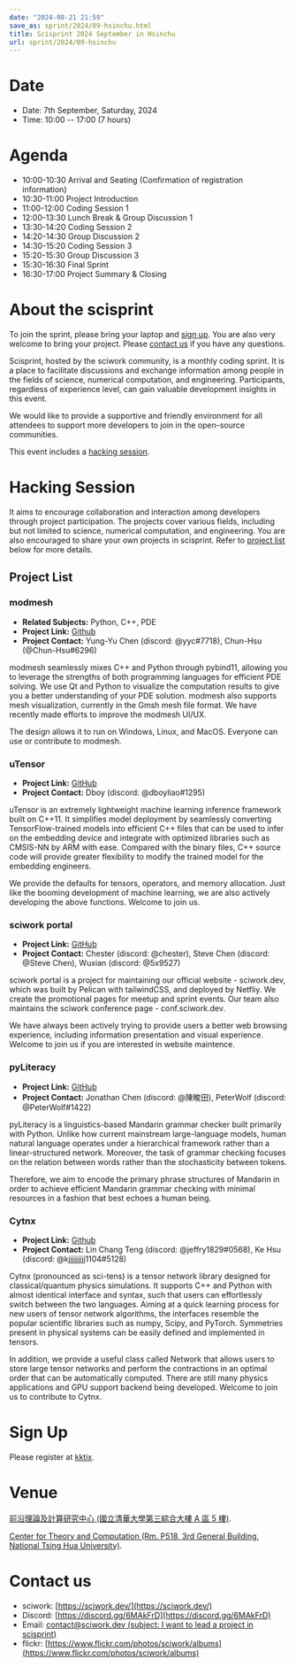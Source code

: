 ```yaml
---
date: "2024-08-21 21:59"
save_as: sprint/2024/09-hsinchu.html
title: Scisprint 2024 September in Hsinchu
url: sprint/2024/09-hsinchu
---
```


# Date

- Date: 7th September, Saturday, 2024
- Time: 10:00 \-- 17:00 (7 hours)

# Agenda

- 10:00-10:30 Arrival and Seating (Confirmation of registration
  information)
- 10:30-11:00 Project Introduction
- 11:00-12:00 Coding Session 1
- 12:00-13:30 Lunch Break & Group Discussion 1
- 13:30-14:20 Coding Session 2
- 14:20-14:30 Group Discussion 2
- 14:30-15:20 Coding Session 3
- 15:20-15:30 Group Discussion 3
- 15:30-16:30 Final Sprint
- 16:30-17:00 Project Summary & Closing

# About the scisprint

To join the sprint, please bring your laptop and [sign up](#sign-up).
You are also very welcome to bring your project. Please [contact
us](#contact-us) if you have any questions.

Scisprint, hosted by the sciwork community, is a monthly coding sprint.
It is a place to facilitate discussions and exchange information among
people in the fields of science, numerical computation, and engineering.
Participants, regardless of experience level, can gain valuable
development insights in this event.

We would like to provide a supportive and friendly environment for all
attendees to support more developers to join in the open-source
communities.

This event includes a [hacking session](#hacking-session).

# Hacking Session

It aims to encourage collaboration and interaction among developers
through project participation. The projects cover various fields,
including but not limited to science, numerical computation, and
engineering. You are also encouraged to share your own projects in
scisprint. Refer to [project list](#project-list) below for more
details.

## Project List

### modmesh

- **Related Subjects:** Python, C++, PDE
- **Project Link:** [Github](https://github.com/solvcon/modmesh)
- **Project Contact:** Yung-Yu Chen (discord: \@yyc#7718), Chun-Hsu
  (@Chun-Hsu#6296)

modmesh seamlessly mixes C++ and Python through pybind11, allowing you
to leverage the strengths of both programming languages for efficient
PDE solving. We use Qt and Python to visualize the computation results
to give you a better understanding of your PDE solution. modmesh also
supports mesh visualization, currently in the Gmsh mesh file format. We
have recently made efforts to improve the modmesh UI/UX.

The design allows it to run on Windows, Linux, and MacOS. Everyone can
use or contribute to modmesh.

### uTensor

- **Project Link:** [GitHub](https://github.com/uTensor/uTensor)
- **Project Contact:** Dboy (discord: \@dboyliao#1295)

uTensor is an extremely lightweight machine learning inference framework
built on C++11. It simplifies model deployment by seamlessly converting
TensorFlow-trained models into efficient C++ files that can be used to
infer on the embedding device and integrate with optimized libraries
such as CMSIS-NN by ARM with ease. Compared with the binary files, C++
source code will provide greater flexibility to modify the trained model
for the embedding engineers.

We provide the defaults for tensors, operators, and memory allocation.
Just like the booming development of machine learning, we are also
actively developing the above functions. Welcome to join us.

### sciwork portal

- **Project Link:** [GitHub](https://github.com/sciwork/swportal)
- **Project Contact:** Chester (discord: \@chester), Steve Chen
  (discord: \@Steve Chen), Wuxian (discord: \@5x9527)

sciwork portal is a project for maintaining our official website -
sciwork.dev, which was built by Pelican with tailwindCSS, and deployed
by Netfliy. We create the promotional pages for meetup and sprint
events. Our team also maintains the sciwork conference page -
conf.sciwork.dev.

We have always been actively trying to provide users a better web
browsing experience, including information presentation and visual
experience. Welcome to join us if you are interested in website
maintence.

### pyLiteracy

- **Project Link:**
  [GitHub](https://github.com/Chenct-jonathan/Loc_zai_and_Rep_zai_parser)
- **Project Contact:** Jonathan Chen (discord: \@陳畯田), PeterWolf
  (discord: \@PeterWolf#1422)

pyLiteracy is a linguistics-based Mandarin grammar checker built
primarily with Python. Unlike how current mainstream large-language
models, human natural language operates under a hierarchical framework
rather than a linear-structured network. Moreover, the task of grammar
checking focuses on the relation between words rather than the
stochasticity between tokens.

Therefore, we aim to encode the primary phrase structures of Mandarin in
order to achieve efficient Mandarin grammar checking with minimal
resources in a fashion that best echoes a human being.

### Cytnx

- **Project Link:** [Github](https://github.com/Cytnx-dev/Cytnx)
- **Project Contact:** Lin Chang Teng (discord: \@jeffry1829#0568), Ke
  Hsu (discord: \@kjjjjjjjjj1104#5128)

Cytnx (pronounced as sci-tens) is a tensor network library designed for
classical/quantum physics simulations. It supports C++ and Python with
almost identical interface and syntax, such that users can effortlessly
switch between the two languages. Aiming at a quick learning process for
new users of tensor network algorithms, the interfaces resemble the
popular scientific libraries such as numpy, Scipy, and PyTorch.
Symmetries present in physical systems can be easily defined and
implemented in tensors.

In addition, we provide a useful class called Network that allows users
to store large tensor networks and perform the contractions in an
optimal order that can be automatically computed. There are still many
physics applications and GPU support backend being developed. Welcome to
join us to contribute to Cytnx.

# Sign Up

Please register at
[kktix](https://sciwork.kktix.cc/events/scisprint-202409-hsinchu).

# Venue

[前沿理論及計算研究中心 (國立清華大學第三綜合大樓 A 區 5
樓)](https://goo.gl/maps/EH2wWtkLQ8qLWd669).

[Center for Theory and Computation (Rm. P518, 3rd General Building,
National Tsing Hua University)](https://goo.gl/maps/4i2K2XvJqw2J42pv5).

<Map src="https://www.google.com/maps/embed?pb=!1m18!1m12!1m3!1d28976.98152829823!2d120.96353258312313!3d24.79125198152699!2m3!1f0!2f0!3f0!3m2!1i1024!2i768!4f13.1!3m3!1m2!1s0x3468360c81cfffe3%3A0xd7d529328f01b825!2z5ZyL56uL5riF6I-v5aSn5a2456ys5LiJ57ac5ZCI5aSn5qiT!5e0!3m2!1szh-TW!2stw!4v1662888048158!5m2!1szh-TW!2stw" />

# Contact us

- sciwork: [https://sciwork.dev/](https://sciwork.dev/)
- Discord: [https://discord.gg/6MAkFrD](https://discord.gg/6MAkFrD)
- Email: [contact@sciwork.dev (subject: I want to lead a project in
  scisprint)](mailto:contact@sciwork.dev?subject=[sciwork]%20I%20want%20to%20lead%20a%20project%20in%20scisprint)
- flickr: [https://www.flickr.com/photos/sciwork/albums](https://www.flickr.com/photos/sciwork/albums)
